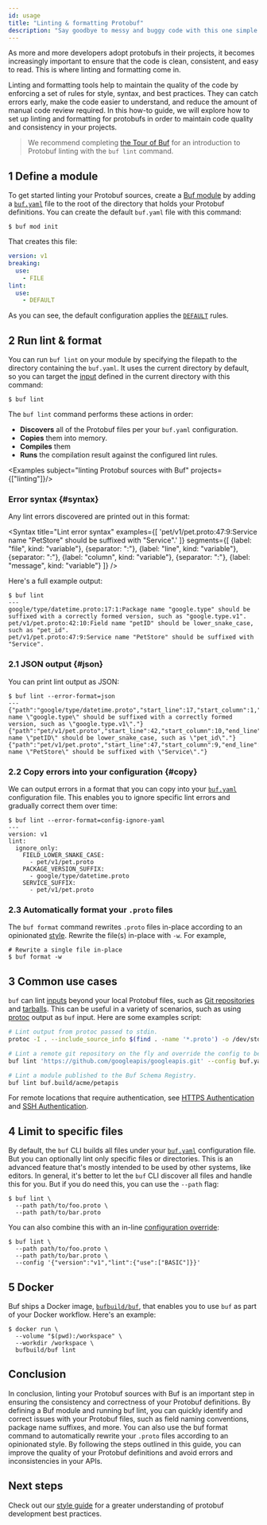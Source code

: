 ```yaml
---
id: usage
title: "Linting & formatting Protobuf"
description: "Say goodbye to messy and buggy code with this one simple trick for perfectly formatted Protobuf!"
---
```


As more and more developers adopt protobufs in their projects, it becomes increasingly important to ensure that
the code is clean, consistent, and easy to read. This is where linting and formatting come in.

Linting and formatting tools help to maintain the quality of the code by enforcing a set of rules for style, syntax,
and best practices. They can catch errors early, make the code easier to understand, and reduce the amount of manual
code review required. In this how-to guide, we will explore how to set up linting and formatting for protobufs
in order to maintain code quality and consistency in your projects.

> We recommend completing [the Tour of Buf](../tutorials/getting-started-with-buf-cli.md#lint-your-api) for an
> introduction to Protobuf linting with the `buf lint` command.

## 1 Define a module

To get started linting your Protobuf sources, create a
[Buf module](../bsr/overview.mdx#modules) by adding a
[`buf.yaml`](../configuration/v1/buf-yaml.md) file to the root of the directory
that holds your Protobuf definitions. You can create the default `buf.yaml` file
with this command:

```terminal
$ buf mod init
```

That creates this file:

```yaml title="buf.yaml"
version: v1
breaking:
  use:
    - FILE
lint:
  use:
    - DEFAULT
```

As you can see, the default configuration applies the
[`DEFAULT`](./rules.md#default) rules.

## 2 Run lint & format

You can run `buf lint` on your module by specifying the filepath to the
directory containing the `buf.yaml`. It uses the current directory by default,
so you can target the [input](../reference/inputs.md) defined in the current
directory with this command:

```terminal
$ buf lint
```

The `buf lint` command performs these actions in order:

- **Discovers** all of the Protobuf files per your `buf.yaml` configuration.
- **Copies** them into memory.
- **Compiles** them
- **Runs** the compilation result against the configured lint rules.


<Examples subject="linting Protobuf sources with Buf" projects={["linting"]}/>

### Error syntax {#syntax}

Any lint errors discovered are printed out in this format:


<Syntax
    title="Lint error syntax"
    examples={[
        'pet/v1/pet.proto:47:9:Service name "PetStore" should be suffixed with "Service".'
    ]}
    segments={[
        {label: "file", kind: "variable"},
        {separator: ":"},
        {label: "line", kind: "variable"},
        {separator: ":"},
        {label: "column", kind: "variable"},
        {separator: ":"},
        {label: "message", kind: "variable"}
    ]}
/>

Here's a full example output:

```terminal
$ buf lint
---
google/type/datetime.proto:17:1:Package name "google.type" should be suffixed with a correctly formed version, such as "google.type.v1".
pet/v1/pet.proto:42:10:Field name "petID" should be lower_snake_case, such as "pet_id".
pet/v1/pet.proto:47:9:Service name "PetStore" should be suffixed with "Service".
```

### 2.1 JSON output {#json}

You can print lint output as JSON:

```terminal
$ buf lint --error-format=json
---
{"path":"google/type/datetime.proto","start_line":17,"start_column":1,"end_line":17,"end_column":21,"type":"PACKAGE_VERSION_SUFFIX","message":"Package name \"google.type\" should be suffixed with a correctly formed version, such as \"google.type.v1\"."}
{"path":"pet/v1/pet.proto","start_line":42,"start_column":10,"end_line":42,"end_column":15,"type":"FIELD_LOWER_SNAKE_CASE","message":"Field name \"petID\" should be lower_snake_case, such as \"pet_id\"."}
{"path":"pet/v1/pet.proto","start_line":47,"start_column":9,"end_line":47,"end_column":17,"type":"SERVICE_SUFFIX","message":"Service name \"PetStore\" should be suffixed with \"Service\"."}
```

### 2.2 Copy errors into your configuration {#copy}

We can output errors in a format that you can copy into your
[`buf.yaml`](../configuration/v1/buf-yaml.md) configuration file. This enables
you to ignore specific lint errors and gradually correct them over time:

```terminal
$ buf lint --error-format=config-ignore-yaml
---
version: v1
lint:
  ignore_only:
    FIELD_LOWER_SNAKE_CASE:
      - pet/v1/pet.proto
    PACKAGE_VERSION_SUFFIX:
      - google/type/datetime.proto
    SERVICE_SUFFIX:
      - pet/v1/pet.proto
```

### 2.3 Automatically format your `.proto` files

The `buf format` command rewrites `.proto` files in-place according to an opinionated [style](format/style.md). Rewrite
the file(s) in-place with `-w`. For example,

```terminal
# Rewrite a single file in-place
$ buf format -w
```

## 3 Common use cases

`buf` can lint [inputs](../reference/inputs.md) beyond your local Protobuf
files, such as [Git repositories](../reference/inputs.md#git) and
[tarballs](../reference/inputs.md#tar). This can be useful in a variety of
scenarios, such as using [protoc] output as `buf` input. Here are some examples
script:

```sh
# Lint output from protoc passed to stdin.
protoc -I . --include_source_info $(find . -name '*.proto') -o /dev/stdout | buf lint -

# Lint a remote git repository on the fly and override the config to be your local config file.
buf lint 'https://github.com/googleapis/googleapis.git' --config buf.yaml

# Lint a module published to the Buf Schema Registry.
buf lint buf.build/acme/petapis
```

For remote locations that require authentication, see
[HTTPS Authentication](../reference/inputs.md#https) and
[SSH Authentication](../reference/inputs.md#ssh).

## 4 Limit to specific files

By default, the `buf` CLI builds all files under your
[`buf.yaml`](../configuration/v1/buf-yaml.md) configuration file. But you can
optionally lint only specific files or directories. This is an advanced feature
that's mostly intended to be used by other systems, like editors. In general,
it's better to let the `buf` CLI discover all files and handle this for you. But
if you do need this, you can use the `--path` flag:

```terminal
$ buf lint \
  --path path/to/foo.proto \
  --path path/to/bar.proto
```

You can also combine this with an in-line
[configuration override](../configuration/overview.md#configuration-override):

```terminal
$ buf lint \
  --path path/to/foo.proto \
  --path path/to/bar.proto \
  --config '{"version":"v1","lint":{"use":["BASIC"]}}'
```

## 5 Docker

Buf ships a Docker image, [`bufbuild/buf`][image], that enables you to use `buf`
as part of your Docker workflow. Here's an example:

```terminal
$ docker run \
  --volume "$(pwd):/workspace" \
  --workdir /workspace \
  bufbuild/buf lint
```

[image]:  https://hub.docker.com/r/bufbuild/buf
[protoc]:  https://github.com/protocolbuffers/protobuf


## Conclusion

In conclusion, linting your Protobuf sources with Buf is an important step in ensuring the consistency and correctness
of your Protobuf definitions. By defining a Buf module and running buf lint, you can quickly identify and correct issues
with your Protobuf files, such as field naming conventions, package name suffixes, and more. You can also use the buf
format command to automatically rewrite your `.proto` files according to an opinionated style. By following the steps
outlined in this guide, you can improve the quality of your Protobuf definitions and avoid errors and inconsistencies
in your APIs.

## Next steps

Check out our [style guide](/best-practices/style-guide) for a greater understanding of protobuf development best
practices.


